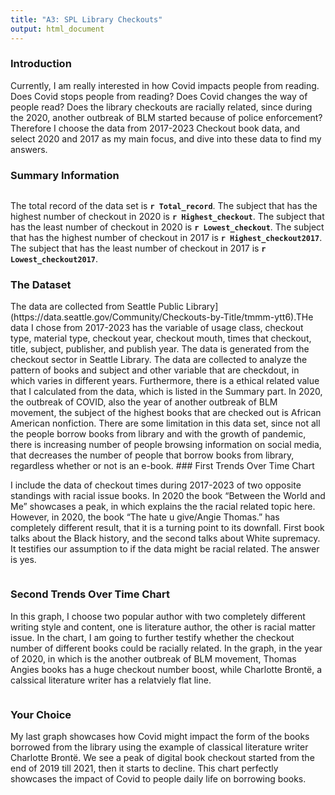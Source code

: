 ```yaml
---
title: "A3: SPL Library Checkouts"
output: html_document
---
```

### Introduction
Currently, I am really interested in how Covid impacts people from reading. Does Covid stops people from reading? Does Covid changes the way of people read? Does the library checkouts are racially related, since during the 2020, another outbreak of BLM started because of police enforcement? Therefore I choose the data from 2017-2023 Checkout book data, and select 2020 and 2017 as my main focus, and dive into these data to find my answers. 


### Summary Information

```r
```
The total record of the data set is **`r Total_record`**. The subject that has the highest number of checkout in 2020 is **`r Highest_checkout`**. The subject that has the least number of checkout in 2020 is **`r Lowest_checkout`**. The subject that has the highest number of checkout in 2017 is **`r Highest_checkout2017`**. The subject that has the least number of checkout in 2017 is **`r Lowest_checkout2017`**.

### The Dataset

The data are collected from Seattle Public Library](https://data.seattle.gov/Community/Checkouts-by-Title/tmmm-ytt6).THe data I chose from 2017-2023 has the variable of usage class, checkout type, material type, checkout year, checkout mouth, times that checkout, title, subject, publisher, and publish year. The data is generated from the checkout sector in Seattle Library. The data are collected to analyze the pattern of books and subject and other variable that are checkdout, in which varies in different years. Furthermore, there is a ethical related value that I calculated from the data, which is listed in the Summary part. In 2020, the outbreak of COVID, also the year of  another outbreak of BLM movement, the subject of the highest books that are checked out is African American nonfiction. There are some limitation in this data set, since not all the people borrow books from library and with the growth of pandemic, there is increasing number of people browsing information on social media, that decreases the number of people that borrow books from library, regardless whether or not is an e-book.
### First Trends Over Time Chart

I include the data of checkout times during 2017-2023 of two opposite standings with racial issue books. In 2020 the book "Between the World and Me" showcases a peak, in which explains the the racial related topic here. However, in 2020, the book "The hate u give/Angie Thomas." has completely different result, that it is a turning point to its downfall. First book talks about the Black history, and the second talks about White supremacy. It testifies our assumption to if the data might be racial related. The answer is yes. 

```r
```

### Second Trends Over Time Chart

In this graph, I choose two popular author with two completely different writing style and content, one is literature author, the other is racial matter issue. In the chart, I am going to further testify whether the checkout number of different books could be racially related. In the graph, in the year of 2020, in which is the another outbreak of BLM movement, Thomas Angies books has a huge checkout number boost, while Charlotte Brontë, a calssical literature writer has a relatviely flat line. 

```r
```

### Your Choice
My last graph showcases how Covid might impact the form of the books borrowed from the library using the example of classical literature writer Charlotte Brontë. We see a peak of digital book checkout started from the end of 2019 till 2021, then it starts to decline. This chart perfectly showcases the impact of Covid to people daily life on borrowing books.

```r
```


